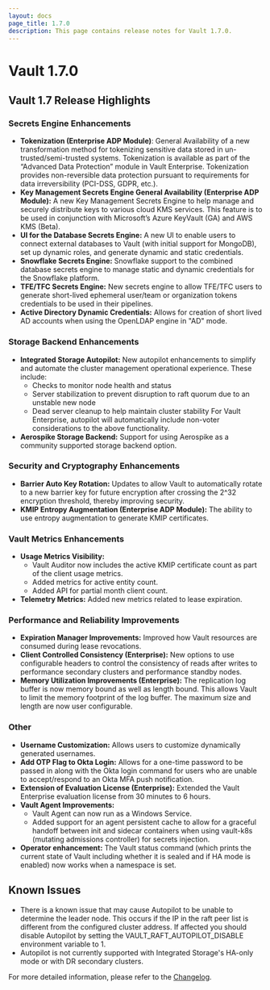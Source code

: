 ```yaml
---
layout: docs
page_title: 1.7.0
description: This page contains release notes for Vault 1.7.0.
---
```


# Vault 1.7.0

## Vault 1.7 Release Highlights

### Secrets Engine Enhancements

- **Tokenization (Enterprise ADP Module)**: General Availability of a new transformation method for tokenizing sensitive data stored in un-trusted/semi-trusted systems. Tokenization is available as part of the “Advanced Data Protection” module in Vault Enterprise. Tokenization provides non-reversible data protection pursuant to requirements for data irreversibility (PCI-DSS, GDPR, etc.).
- **Key Management Secrets Engine General Availability (Enterprise ADP Module):** A new Key Management Secrets Engine to help manage and securely distribute keys to various cloud KMS services. This feature is to be used in conjunction with Microsoft’s Azure KeyVault (GA) and AWS KMS (Beta).
- **UI for the Database Secrets Engine:** A new UI to enable users to connect external databases to Vault (with initial support for MongoDB), set up dynamic roles, and generate dynamic and static credentials.
- **Snowflake Secrets Engine:** Snowflake support to the combined database secrets engine to manage static and dynamic credentials for the Snowflake platform.
- **TFE/TFC Secrets Engine:** New secrets engine to allow TFE/TFC users to generate short-lived ephemeral user/team or organization tokens credentials to be used in their pipelines.
- **Active Directory Dynamic Credentials:** Allows for creation of short lived AD accounts when using the OpenLDAP engine in "AD" mode.

### Storage Backend Enhancements

- **Integrated Storage Autopilot:** New autopilot enhancements to simplify and automate the cluster management operational experience. These include:
  - Checks to monitor node health and status
  - Server stabilization to prevent disruption to raft quorum due to an unstable new node
  - Dead server cleanup to help maintain cluster stability
    For Vault Enterprise, autopilot will automatically include non-voter considerations to the above functionality.
- **Aerospike Storage Backend:** Support for using Aerospike as a community supported storage backend option.

### Security and Cryptography Enhancements

- **Barrier Auto Key Rotation:** Updates to allow Vault to automatically rotate to a new barrier key for future encryption after crossing the 2^32 encryption threshold, thereby improving security.
- **KMIP Entropy Augmentation (Enterprise ADP Module):** The ability to use entropy augmentation to generate KMIP certificates.

### Vault Metrics Enhancements

- **Usage Metrics Visibility:**
  - Vault Auditor now includes the active KMIP certificate count as part of the client usage metrics.
  - Added metrics for active entity count.
  - Added API for partial month client count.
- **Telemetry Metrics:** Added new metrics related to lease expiration.

### Performance and Reliability Improvements

- **Expiration Manager Improvements:** Improved how Vault resources are consumed during lease revocations.
- **Client Controlled Consistency (Enterprise):** New options to use configurable headers to control the consistency of reads after writes to performance secondary clusters and performance standby nodes.
- **Memory Utilization Improvements (Enterprise):** The replication log buffer is now memory bound as well as length bound. This allows Vault to limit the memory footprint of the log buffer. The maximum size and length are now user configurable.

### Other

- **Username Customization:** Allows users to customize dynamically generated usernames.
- **Add OTP Flag to Okta Login:** Allows for a one-time password to be passed in along with the Okta login command for users who are unable to accept/respond to an Okta MFA push notification.
- **Extension of Evaluation License (Enterprise):** Extended the Vault Enterprise evaluation license from 30 minutes to 6 hours.
- **Vault Agent Improvements:**
  - Vault Agent can now run as a Windows Service.
  - Added support for an agent persistent cache to allow for a graceful handoff between init and sidecar containers when using vault-k8s (mutating admissions controller) for secrets injection.
- **Operator enhancement:** The Vault status command (which prints the current state of Vault including whether it is sealed and if HA mode is enabled) now works when a namespace is set.

## Known Issues

- There is a known issue that may cause Autopilot to be unable to determine the leader node. This occurs if the IP in the raft peer list is different from the configured cluster address. If affected you should disable Autopilot by setting the VAULT_RAFT_AUTOPILOT_DISABLE environment variable to 1.
- Autopilot is not currently supported with Integrated Storage's HA-only mode or with DR secondary clusters.

For more detailed information, please refer to the [Changelog](https://github.com/hashicorp/vault/blob/main/CHANGELOG.md#170).
